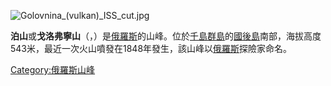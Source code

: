 [[Image:Golovnina_(vulkan)_ISS_cut.jpg|right]]
{{coord|43.841|N|145.509|E|type:mountain|display=title}}

'''泊山'''或'''戈洛弗寧山'''（{{lang-ru|Вулкан Головнина}}，{{lang-ja|泊山/とまりやま}}）是[[俄羅斯|俄羅斯]]的山峰。位於[[千島群島|千島群島]]的[[國後島|國後島]]南部，海拔高度543米，最近一次火山噴發在1848年發生，該山峰以[[俄羅斯|俄羅斯]]探險家命名。

{{Russia-geo-stub}}
[[Category:俄羅斯山峰|Category:俄羅斯山峰]]
